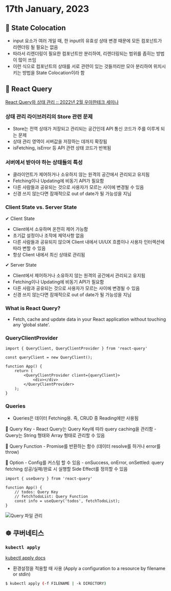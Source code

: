 # 17th January, 2023

## 🧐 State Colocation
- input 요소가 여러 개일 때, 한 input의 유효성 상태 변경 때문에 모든 컴포넌트가 리렌더링 될 필요는 없음
- 따라서 리렌더링이 필요한 컴포넌트만 분리하여, 리렌더링되는 범위를 좁히는 방법이 많이 쓰임
- 이런 식으로 컴포넌트의 상태를 서로 관련이 있는 것들끼리만 모아 분리하여 위치시키는 방법을 State Colocation이라 함

## 🚀 React Query
[React Query와 상태 관리 :: 2022년 2월 우아한테크 세미나](https://youtu.be/MArE6Hy371c)

### 상태 관리 라이브러리의 Store 관련 문제

- Store는 전역 상태가 저장되고 관리되는 공간인데 API 통신 코드가 주를 이루게 되는 문제
- 상태 관리 영역이 서버값을 저장하는 데까지 확장됨
- isFetching, isError 등 API 관련 상태 코드가 반복됨

### 서버에서 받아야 하는 상태들의 특성
- 클라이언트가 제어하거나 소유하지 않는 원격의 공간에서 관리되고 유지됨
- Fetching이나 Updating에 비동기 API가 필요함
- 다른 사람들과 공유되는 것으로 사용자가 모르는 사이에 변경될 수 있음
- 신경 쓰지 않는다면 잠재적으로 out of date가 될 가능성을 지님

### Client State vs. Server State
✔ Client State
- Client에서 소유하며 온전히 제어 가능함
- 초기값 설정이나 조작에 제약사항 없음
- 다른 사람들과 공유되지 않으며 Client 내에서 UI/UX 흐름이나 사용자 인터렉션에 따라 변할 수 있음
- 항상 Client 내에서 최신 상태로 관리됨︎

✔︎ Server State
- Client에서 제어하거나 소유하지 않는 원격의 공간에서 관리되고 유지됨
- Fetching이나 Updating에 비동기 API가 필요함
- 다른 사람과 공유되는 것으로 사용자가 모르는 사이에 변경될 수 있음
- 신경 쓰지 않는다면 잠재적으로 out of date가 될 가능성을 지님

### What is React Query?
- Fetch, cache and update data in your React application without touching any 'global state'.

### QueryClientProvider
```tsx
import { QueryClient, QueryClientProvider } from 'react-query'

const queryClient = new QueryClient();

function App() {
    return (
        <QueryClientProvider client={queryClient}>
            <div></div>
        </QueryClientProvider>
    );
}
```

### Queries
- Queries은 데이터 Fetching용. 즉, CRUD 중 Reading에만 사용됨

📌 Query Key
    - React Query는 Query Key에 따라 query caching을 관리함
    - Query는 String 형태와 Array 형태로 관리할 수 있음

📌 Query Function
    - Promise를 반환하는 함수 (데이터 resolve를 하거나 error를 throw)

📌 Option
    - Config를 커스텀 할 수 있음
    - onSuccess, onError, onSettled: query fetching 성공/실패/완료 시 실행할 Side Effect를 정의할 수 있음

```tsx
import { useQuery } from 'react-query'

function App() {
    // todos: Query Key
    // fetchTodoList: Query Function
    const info = useQuery('todos', fetchTodoList);
}
```

![Query 파일 관리](https://gitlab.com/public-space2/public-img/-/raw/main/%E1%84%89%E1%85%B3%E1%84%8F%E1%85%B3%E1%84%85%E1%85%B5%E1%86%AB%E1%84%89%E1%85%A3%E1%86%BA_2023-01-17_%E1%84%8B%E1%85%A9%E1%84%92%E1%85%AE_3.16.13.png)

## ☸️ 쿠버네티스

### `kubectl apply`
[kubectl apply docs](https://kubernetes.io/docs/reference/generated/kubectl/kubectl-commands#apply)
- 환경설정을 적용할 때 사용 (Apply a configuration to a resource by filename or stdin)
```bash
$ kubectl apply (-f FILENAME | -k DIRECTORY)
```
